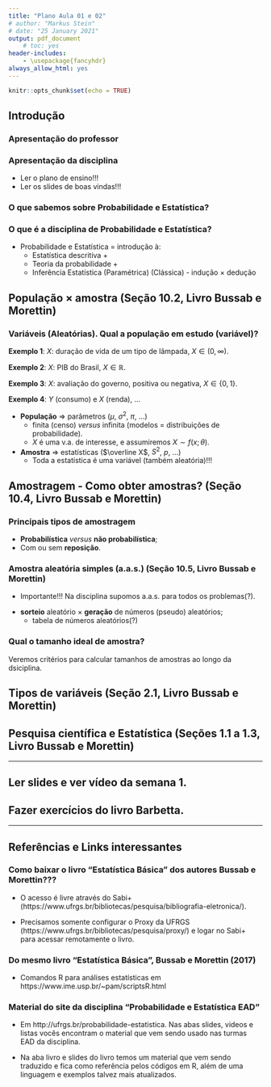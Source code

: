 ```yaml
---
title: "Plano Aula 01 e 02"
# author: "Markus Stein"
# date: "25 January 2021"
output: pdf_document
    # toc: yes
header-includes:
    - \usepackage{fancyhdr}
always_allow_html: yes
---
```

\addtolength{\headheight}{1.0cm}
\pagestyle{fancyplain} 
\lhead{\includegraphics[height=1.5cm]{logoIME.png}}
\rhead{\includegraphics[height=1.5cm]{Types-of-Mass-Communication-800x500.png}}
\chead{UNIVERSIDADE FEDERAL DO RIO GRANDE DO SUL \\
INSTITUTO DE MATEMÁTICA E ESTATÍSTICA \\
DEPARTAMENTO DE ESTATÍSTICA \\
\vspace{0.3cm}
MAT02280 - Estatística Básica - 2025/1
}
\renewcommand{\headrulewidth}{0pt} 


```r
knitr::opts_chunk$set(echo = TRUE)
```

## Introdução  

### Apresentação do professor  

### Apresentação da disciplina  
* Ler o plano de ensino!!!  
* Ler os slides de boas vindas!!!

### O que sabemos sobre Probabilidade e Estatística?  

### O que é a disciplina de Probabilidade e Estatística?  
* Probabilidade e Estatística = introdução à:
  + Estatística descritiva + 
  + Teoria da probabilidade + 
  + Inferência Estatística (Paramétrica) (Clássica) - indução $\times$ dedução  

## População $\times$ amostra  (Seção 10.2, Livro Bussab e Morettin)

### Variáveis (Aleatórias). Qual a população em estudo (variável)?  

**Exemplo 1**: $X$: duração de vida de um tipo de lâmpada, $X \in (0, \infty)$.
<!-- , $X \sim Normal(\mu, \sigma^2)$. $E(X) = \mu$.   -->

**Exemplo 2**: $X$: PIB do Brasil, $X \in \mathbb{R}$.
<!-- , $X \sim Normal(\mu, \sigma^2)$. $E(X) = \mu$.   -->

**Exemplo 3**: $X$: avaliação do governo, positiva ou negativa, $X \in \{0, 1\}$.
<!-- , $X \sim Bernoulli(\pi)$. $E(X) = \pi$.   -->

**Exemplo 4**: $Y$ (consumo) e $X$ (renda), ...
<!-- $E(Y) = \alpha + \beta X$.   -->

\vspace{0.5cm}

* **População** $\Rightarrow$ parâmetros ($\mu$, $\sigma^2$, $\pi$, ...)  
  + finita (censo) *versus* infinita (modelos = distribuições de probabilidade).
  + $X$ é uma v.a. de interesse, e assumiremos $X \sim f(x; \theta)$.  
  
* **Amostra** $\Rightarrow$ estatísticas ($\overline X$, $S^2$, $p$, ...)  
  + Toda a estatística é uma variável (também aleatória)!!!   


## Amostragem - Como obter amostras?  (Seção 10.4, Livro Bussab e Morettin)
### Principais tipos de amostragem 
* **Probabilística** *versus* **não probabilística**;  
* Com ou sem **reposição**.

### Amostra aleatória simples (a.a.s.) (Seção 10.5, Livro Bussab e Morettin)
* Importante!!! Na disciplina supomos a.a.s. para todos os problemas(?).  

<!-- $=$ v.a. idependentes e identicamente distribuídas (i.i.d.)    -->

* **sorteio** aleatório $\times$ **geração** de números (pseudo) aleatórios;  
    + tabela de números aleatórios(?)  

\vspace{0.2cm}

<!-- Definição **A.A.S**: Seja $X_1, X_2, \ldots, X_n$ uma a.a.s. de tamanho $n$ de $X \sim f(x; \theta)$, então $X_1 \sim f(x; \theta)$, ..., $X_n \sim f(x; \theta)$ e $X_i$ e $X_j$ são independentes para todo $i \neq j$. -->


### Qual o tamanho ideal de amostra?
Veremos critérios para calcular tamanhos de amostras ao longo da dsiciplina.

\vspace{0.5cm}

## Tipos de variáveis (Seção 2.1, Livro Bussab e Morettin)

\vspace{0.5cm}

## Pesquisa científica e Estatística (Seções 1.1 a 1.3, Livro Bussab e Morettin)

\vspace{0.5cm}

***
## Ler slides e ver vídeo da semana 1.
## Fazer exercícios do livro Barbetta.
<!-- ## Fazer o Quiz da semana 1 e 2 - VALE NOTA!!! -->
***

## Referências e Links interessantes

### Como baixar o livro "Estatística Básica" dos autores **Bussab e Morettin**???

* O acesso é livre através do Sabi+ (https://www.ufrgs.br/bibliotecas/pesquisa/bibliografia-eletronica/). 

* Precisamos somente configurar o Proxy da UFRGS (https://www.ufrgs.br/bibliotecas/pesquisa/proxy/) e logar no Sabi+ para acessar remotamente o livro.

### Do mesmo livro "Estatística Básica", Bussab e Morettin (2017)

* Comandos R para análises estatísticas em https://www.ime.usp.br/~pam/scriptsR.html


### Material do site da disciplina "Probabilidade e Estatística EAD"

* Em http://ufrgs.br/probabilidade-estatistica. Nas abas slides, videos e listas vocês encontram o material que vem sendo usado nas turmas EAD da disciplina. 

* Na aba livro e slides do livro temos um material que vem sendo traduzido e fica como referência pelos códigos em R, além de uma linguagem e exemplos talvez mais atualizados.
